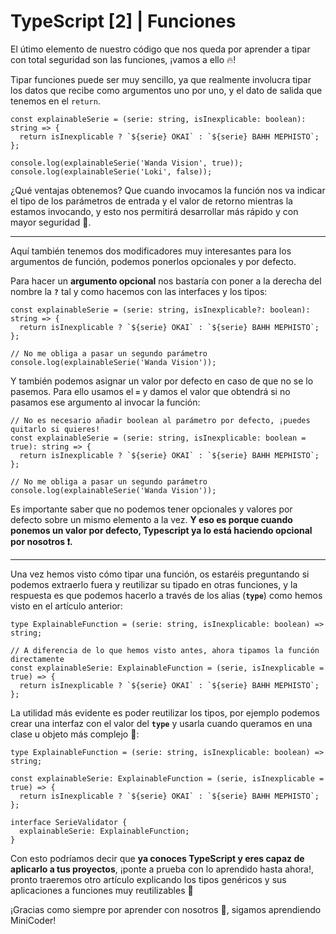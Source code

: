 # TypeScript [2] | Funciones

El útimo elemento de nuestro código que nos queda por aprender a tipar con total seguridad son las funciones, ¡vamos a ello 🔥!

Tipar funciones puede ser muy sencillo, ya que realmente involucra tipar los datos que recibe como argumentos uno por uno, y el dato de salida que tenemos en el `return`.

```tsx
const explainableSerie = (serie: string, isInexplicable: boolean): string => {
  return isInexplicable ? `${serie} OKAI` : `${serie} BAHH MEPHISTO`;
};

console.log(explainableSerie('Wanda Vision', true));
console.log(explainableSerie('Loki', false));
```

¿Qué ventajas obtenemos? Que cuando invocamos la función nos va indicar el tipo de los parámetros de entrada y el valor de retorno mientras la estamos invocando, y esto nos permitirá desarrollar más rápido y con mayor seguridad 💪.

---

Aquí también tenemos dos modificadores muy interesantes para los argumentos de función, podemos ponerlos opcionales y por defecto.

Para hacer un **argumento opcional** nos bastaría con poner a la derecha del nombre la **`?`** tal y como hacemos con las interfaces y los tipos:

```tsx
const explainableSerie = (serie: string, isInexplicable?: boolean): string => {
  return isInexplicable ? `${serie} OKAI` : `${serie} BAHH MEPHISTO`;
};

// No me obliga a pasar un segundo parámetro
console.log(explainableSerie('Wanda Vision'));
```

Y también podemos asignar un valor por defecto en caso de que no se lo pasemos. Para ello usamos el **`=`** y damos el valor que obtendrá si no pasamos ese argumento al invocar la función:

```tsx
// No es necesario añadir boolean al parámetro por defecto, ¡puedes quitarlo si quieres!
const explainableSerie = (serie: string, isInexplicable: boolean = true): string => {
  return isInexplicable ? `${serie} OKAI` : `${serie} BAHH MEPHISTO`;
};

// No me obliga a pasar un segundo parámetro
console.log(explainableSerie('Wanda Vision'));
```

Es importante saber que no podemos tener opcionales y valores por defecto sobre un mismo elemento a la vez. **Y eso es porque cuando ponemos un valor por defecto, Typescript ya lo está haciendo opcional por nosotros ❗.**

---

Una vez hemos visto cómo tipar una función, os estaréis preguntando si podemos extraerlo fuera y reutilizar su tipado en otras funciones, y la respuesta es que podemos hacerlo a través de los alias (**`type`**) como hemos visto en el artículo anterior:

```tsx
type ExplainableFunction = (serie: string, isInexplicable: boolean) => string;

// A diferencia de lo que hemos visto antes, ahora tipamos la función directamente
const explainableSerie: ExplainableFunction = (serie, isInexplicable = true) => {
  return isInexplicable ? `${serie} OKAI` : `${serie} BAHH MEPHISTO`;
};
```

La utilidad más evidente es poder reutilizar los tipos, por ejemplo podemos crear una interfaz con el valor del **`type`** y usarla cuando queramos en una clase u objeto más complejo 🤯:

```tsx
type ExplainableFunction = (serie: string, isInexplicable: boolean) => string;

const explainableSerie: ExplainableFunction = (serie, isInexplicable = true) => {
  return isInexplicable ? `${serie} OKAI` : `${serie} BAHH MEPHISTO`;
};

interface SerieValidator {
  explainableSerie: ExplainableFunction;
}
```

Con esto podríamos decir que **ya conoces TypeScript y eres capaz de aplicarlo a tus proyectos**, ¡ponte a prueba con lo aprendido hasta ahora!, pronto traeremos otro artículo explicando los tipos genéricos y sus aplicaciones a funciones muy reutilizables 🚀

¡Gracias como siempre por aprender con nosotros 🦄, sigamos aprendiendo MiniCoder!
